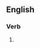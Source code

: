 ==English==

===Verb===
{{head|en|present participle}}

# {{present participle of|uniformize|lang=en|nocat=1}}